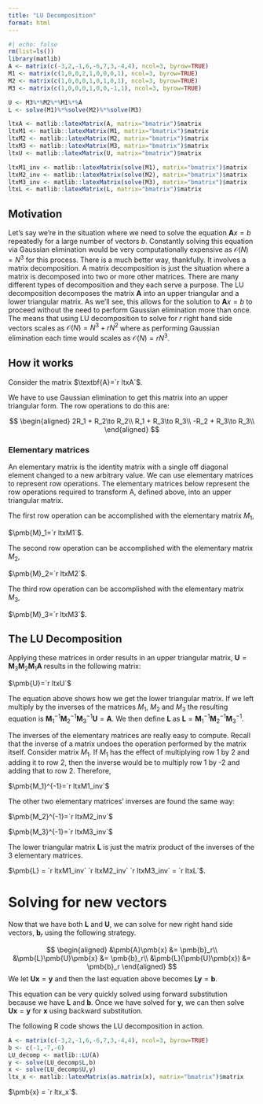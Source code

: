 ```yaml
---
title: "LU Decomposition"
format: html
---
```


```r
#| echo: false
rm(list=ls())
library(matlib)
A <- matrix(c(-3,2,-1,6,-6,7,3,-4,4), ncol=3, byrow=TRUE)
M1 <- matrix(c(1,0,0,2,1,0,0,0,1), ncol=3, byrow=TRUE)
M2 <- matrix(c(1,0,0,0,1,0,1,0,1), ncol=3, byrow=TRUE)
M3 <- matrix(c(1,0,0,0,1,0,0,-1,1), ncol=3, byrow=TRUE)

U <- M3%*%M2%*%M1%*%A
L <- solve(M1)%*%solve(M2)%*%solve(M3)

ltxA <- matlib::latexMatrix(A, matrix="bmatrix")$matrix
ltxM1 <- matlib::latexMatrix(M1, matrix="bmatrix")$matrix
ltxM2 <- matlib::latexMatrix(M2, matrix="bmatrix")$matrix
ltxM3 <- matlib::latexMatrix(M3, matrix="bmatrix")$matrix
ltxU <- matlib::latexMatrix(U, matrix="bmatrix")$matrix

ltxM1_inv <- matlib::latexMatrix(solve(M1), matrix="bmatrix")$matrix
ltxM2_inv <- matlib::latexMatrix(solve(M2), matrix="bmatrix")$matrix
ltxM3_inv <- matlib::latexMatrix(solve(M3), matrix="bmatrix")$matrix
ltxL <- matlib::latexMatrix(L, matrix="bmatrix")$matrix
```

## Motivation
Let's say we're in the situation where we need to solve the equation
$\textbf{A}x = b$ repeatedly for a large number of vectors $b$. Constantly
solving this equation via Gaussian elimination would be very computationally
expensive as $\mathcal{O}(N)=N^3$ for this process. There is a much better way,
thankfully. It involves a matrix decomposition. A matrix decomposition is just
the situation where a matrix is decomposed into two or more other matrices.
There are many different types of decomposition and they each serve a purpose.
The LU decomposition decomposes the matrix $\textbf{A}$ into an upper triangular
and a lower triangular matrix. As we'll see, this allows for the solution to
$\textbf{A}x=b$ to proceed without the need to perform Gaussian elimination more
than once. The means that using LU decomposition to solve for $r$ right hand
side vectors scales as $\mathcal{O}(N) = N^3 + rN^2$ where as performing Gaussian
elimination each time would scales as $\mathcal{O}(N)=rN^3$.

## How it works
Consider the matrix $\textbf{A}=`r ltxA`$. 

We have to use Gaussian elimination to get this matrix into an upper triangular
form. The row operations to do this are:

$$
\begin{aligned}
2R_1 + R_2\to R_2\\
R_1 + R_3\to R_3\\
-R_2 + R_3\to R_3\\
\end{aligned}
$$

### Elementary matrices
An elementary matrix is the identity matrix with a single off diagonal element
changed to a new arbitrary value. We can use elementary matrices to represent
row operations. The elementary matrices below represent the row operations
required to transform A, defined above, into an upper triangular matrix.

The first row operation can be accomplished with the elementary matrix $M_1$,

$\pmb{M}_1=`r ltxM1`$.


The second row operation can be accomplished with the elementary matrix $M_2$,

$\pmb{M}_2=`r ltxM2`$.


The third row operation can be accomplished with the elementary matrix $M_3$,

$\pmb{M}_3=`r ltxM3`$.

## The LU Decomposition
Applying these matrices in order results in an upper triangular matrix, 
$\pmb{U} = \pmb{M}_3\pmb{M}_2\pmb{M}_1\pmb{A}$ results in the following matrix:

$\pmb{U}=`r ltxU`$

The equation above shows how we get the lower triangular matrix. If we left 
multiply by the inverses of the matrices $M_1$, $M_2$ and $M_3$ the resulting
equation is $\pmb{M}_1^{-1}\pmb{M}_2^{-1}\pmb{M}_3^{-1}\pmb{U} = \pmb{A}$. We
then define $\pmb{L}$ as $\pmb{L} = \pmb{M}_1^{-1}\pmb{M}_2^{-1}\pmb{M}_3^{-1}$.

The inverses of the elementary matrices are really easy to compute. Recall that
the inverse of a matrix undoes the operation performed by the matrix itself.
Consider matrix $M_1$. If $M_1$ has the effect of multiplying row 1 by 2 and
adding it to row 2, then the inverse would be to multiply row 1 by -2 and adding
that to row 2. Therefore,

$\pmb{M_1}^{-1}=`r ltxM1_inv`$

The other two elementary matrices' inverses are found the same way:

$\pmb{M_2}^{-1}=`r ltxM2_inv`$

$\pmb{M_3}^{-1}=`r ltxM3_inv`$

The lower triangular matrix $\pmb{L}$ is just the matrix product of the inverses 
of the 3 elementary matrices.

$\pmb{L} = `r ltxM1_inv` `r ltxM2_inv` `r ltxM3_inv` = `r ltxL`$.

# Solving for new vectors
Now that we have both $\pmb{L}$ and $\pmb{U}$, we can solve for new right hand 
side vectors, $\pmb{b}_r$ using the following strategy.

$$
\begin{aligned}
&\pmb{A}\pmb{x} &= \pmb{b}_r\\
&\pmb{L}\pmb{U}\pmb{x} &= \pmb{b}_r\\
&\pmb{L}(\pmb{U}\pmb{x}) &= \pmb{b}_r
\end{aligned}
$$
We let $\pmb{U}\pmb{x}=\pmb{y}$ and then the last equation above becomes
$\pmb{L}\pmb{y} = \pmb{b}$.

This equation can be very quickly solved using forward substitution because we
have $\pmb{L}$ and $\pmb{b}$. Once we have solved for $\pmb{y}$, we can then
solve $\pmb{U}\pmb{x}=\pmb{y}$ for $\pmb{x}$ using backward substitution.

The following R code shows the LU decomposition in action.

```r
A <- matrix(c(-3,2,-1,6,-6,7,3,-4,4), ncol=3, byrow=TRUE)
b <- c(-1,-7,-6)
LU_decomp <- matlib::LU(A)
y <- solve(LU_decomp$L,b)
x <- solve(LU_decomp$U,y)
ltx_x <- matlib::latexMatrix(as.matrix(x), matrix="bmatrix")$matrix
```

$\pmb{x} = `r ltx_x`$.